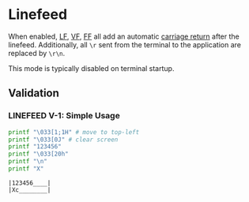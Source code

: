 
# Linefeed

<VTMode value={20} ansi={true} />

When enabled, [LF](/vt/lf), [VF](/vt/vf), [FF](/vt/ff) all add an
automatic [carriage return](/vt/cr) after the linefeed. Additionally,
all `\r` sent from the terminal to the application are replaced by
`\r\n`.

This mode is typically disabled on terminal startup.

## Validation

### LINEFEED V-1: Simple Usage

```bash
printf "\033[1;1H" # move to top-left
printf "\033[0J" # clear screen
printf "123456"
printf "\033[20h"
printf "\n"
printf "X"
```

```
|123456____|
|Xc________|
```

